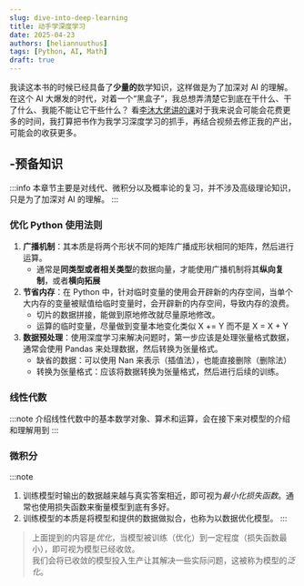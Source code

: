 ```yaml
---
slug: dive-into-deep-learning
title: 动手学深度学习
date: 2025-04-23
authors: [heliannuuthus]
tags: [Python, AI, Math]
draft: true
---
```


我读这本书的时候已经具备了**少量的**数学知识，这样做是为了加深对 AI 的理解。
在这个 AI 大爆发的时代，对着一个“黑盒子”，我总想弄清楚它到底在干什么、干了什么、我能不能让它干些什么？
看[李沐大佬讲的课](https://www.bilibili.com/video/BV1fsmyYnEfw)对于我来说会可能会花费更多的时间，我打算把书作为我学习深度学习的抓手，再结合视频去修正我的产出，可能会的收获更多。

<!--truncate-->


## -预备知识

:::info
本章节主要是对线代、微积分以及概率论的复习，并不涉及高级理论知识，只是为了加深对 AI 的理解。
:::

### 优化 Python 使用法则

1. **广播机制**：其本质是将两个形状不同的矩阵广播成形状相同的矩阵，然后进行运算。
   - 通常是**同类型或者相关类型**的数据向量，才能使用广播机制将其**纵向复制**，或者**横向拓展**
2. **节省内存**：在 Python 中，针对临时变量的使用会开辟新的内存空间，当单个大内存的变量被赋值给临时变量时，会开辟新的内存空间，导致内存的浪费。
   - 切片的数据拼接，能做到原地修改就尽量原地修改。
   - 运算的临时变量，尽量做到变量本地变化类似 X += Y 而不是 X = X + Y
3. **数据预处理**：使用深度学习来解决问题时，第一步应该是处理张量格式数据，通常会使用 Pandas 来处理数据，然后转换为张量格式。
   - 缺省的数据：可以使用 Nan 来表示（插值法），也能直接删除（删除法）
   - 转换为张量格式：应该将数据转换为张量格式，然后进行后续的训练。

### 线性代数

:::note
介绍线性代数中的基本数学对象、算术和运算，会在接下来对模型的介绍和理解用到
:::

<LinearAlgebra />

### 微积分

:::note

1. 训练模型时输出的数据越来越与真实答案相近，即可视为*最小化损失函数*。通常也使用损失函数来衡量模型到底有多好。
2. 训练模型的本质是将模型和提供的数据做拟合，也称为以数据优化模型。
   :::

> 上面提到的内容是*优化*，当模型被训练（优化）到一定程度（损失函数最小），即可视为模型已经收敛。\
> 我们会将已收敛的模型投入生产让其解决一些实际问题，这被称为模型的*泛化*。

<Calculus />